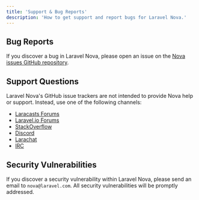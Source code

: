 ```yaml
---
title: 'Support & Bug Reports'
description: 'How to get support and report bugs for Laravel Nova.'
---
```


## Bug Reports

If you discover a bug in Laravel Nova, please open an issue on the [Nova issues GitHub repository](https://github.com/laravel/nova-issues).

## Support Questions

Laravel Nova's GitHub issue trackers are not intended to provide Nova help or support. Instead, use one of the following channels:

- [Laracasts Forums](https://laracasts.com/discuss/channels/nova)
- [Laravel.io Forums](https://laravel.io/forum)
- [StackOverflow](https://stackoverflow.com/questions/tagged/laravel-nova)
- [Discord](https://discordapp.com/invite/KxwQuKb)
- [Larachat](https://larachat.co/)
- [IRC](https://webchat.freenode.net/?nick=artisan&amp;channels=%23laravel&amp;prompt=1)

## Security Vulnerabilities

If you discover a security vulnerability within Laravel Nova, please send an email to `nova@laravel.com`. All security vulnerabilities will be promptly addressed.

